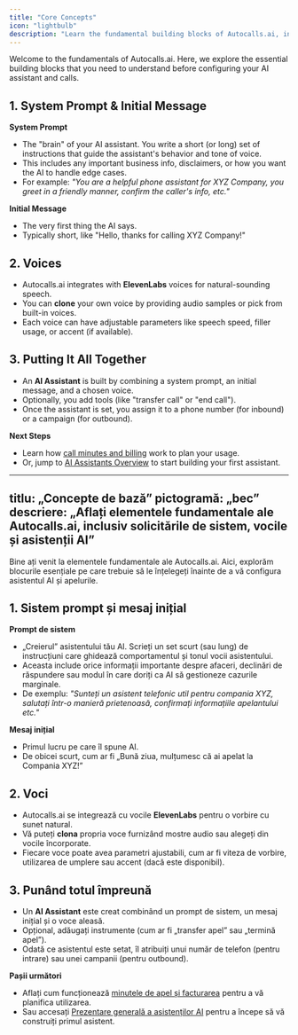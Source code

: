 ```yaml
---
title: "Core Concepts"
icon: "lightbulb"
description: "Learn the fundamental building blocks of Autocalls.ai, including system prompts, voices, and AI assistants"
---
```


Welcome to the fundamentals of Autocalls.ai. Here, we explore the essential building blocks that you need to understand before configuring your AI assistant and calls.

## 1. System Prompt & Initial Message

**System Prompt**

- The "brain" of your AI assistant. You write a short (or long) set of instructions that guide the assistant's behavior and tone of voice.
- This includes any important business info, disclaimers, or how you want the AI to handle edge cases.
- For example: _"You are a helpful phone assistant for XYZ Company, you greet in a friendly manner, confirm the caller's info, etc."_

**Initial Message**

- The very first thing the AI says.
- Typically short, like "Hello, thanks for calling XYZ Company!"

## 2. Voices

- Autocalls.ai integrates with **ElevenLabs** voices for natural-sounding speech.
- You can **clone** your own voice by providing audio samples or pick from built-in voices.
- Each voice can have adjustable parameters like speech speed, filler usage, or accent (if available).

## 3. Putting It All Together

- An **AI Assistant** is built by combining a system prompt, an initial message, and a chosen voice.
- Optionally, you add tools (like "transfer call" or "end call").
- Once the assistant is set, you assign it to a phone number (for inbound) or a campaign (for outbound).

**Next Steps**

- Learn how [call minutes and billing](/getting-started/understanding-billing) work to plan your usage.
- Or, jump to [AI Assistants Overview](/ai-assistants/what-is-an-ai-assistant) to start building your first assistant.



---
titlu: „Concepte de bază”
pictogramă: „bec”
descriere: „Aflați elementele fundamentale ale Autocalls.ai, inclusiv solicitările de sistem, vocile și asistenții AI”
---

Bine ați venit la elementele fundamentale ale Autocalls.ai. Aici, explorăm blocurile esențiale pe care trebuie să le înțelegeți înainte de a vă configura asistentul AI și apelurile.

## 1. Sistem prompt și mesaj inițial

**Prompt de sistem**

- „Creierul” asistentului tău AI. Scrieți un set scurt (sau lung) de instrucțiuni care ghidează comportamentul și tonul vocii asistentului.
- Aceasta include orice informații importante despre afaceri, declinări de răspundere sau modul în care doriți ca AI să gestioneze cazurile marginale.
- De exemplu: _"Sunteți un asistent telefonic util pentru compania XYZ, salutați într-o manieră prietenoasă, confirmați informațiile apelantului etc."_

**Mesaj inițial**

- Primul lucru pe care îl spune AI.
- De obicei scurt, cum ar fi „Bună ziua, mulțumesc că ai apelat la Compania XYZ!”

## 2. Voci

- Autocalls.ai se integrează cu vocile **ElevenLabs** pentru o vorbire cu sunet natural.
- Vă puteți **clona** propria voce furnizând mostre audio sau alegeți din vocile încorporate.
- Fiecare voce poate avea parametri ajustabili, cum ar fi viteza de vorbire, utilizarea de umplere sau accent (dacă este disponibil).

## 3. Punând totul împreună

- Un **AI Assistant** este creat combinând un prompt de sistem, un mesaj inițial și o voce aleasă.
- Opțional, adăugați instrumente (cum ar fi „transfer apel” sau „termină apel”).
- Odată ce asistentul este setat, îl atribuiți unui număr de telefon (pentru intrare) sau unei campanii (pentru outbound).

**Pașii următori**

- Aflați cum funcționează [minutele de apel și facturarea](/getting-started/understanding-billing) pentru a vă planifica utilizarea.
- Sau accesați [Prezentare generală a asistenților AI](/ai-assistants/what-is-an-ai-assistant) pentru a începe să vă construiți primul asistent.